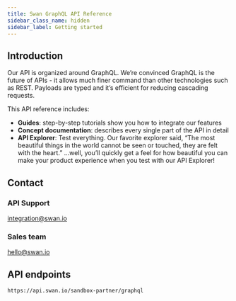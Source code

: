 ```yaml
---
title: Swan GraphQL API Reference
sidebar_class_name: hidden
sidebar_label: Getting started
---
```


## Introduction

Our API is organized around GraphQL. We’re convinced GraphQL is the future of APIs - it allows much finer command than other technologies such as REST. Payloads are typed and it’s efficient for reducing cascading requests.

This API reference includes:

- **Guides**: step-by-step tutorials show you how to integrate our features
- **Concept documentation**: describes every single part of the API in detail
- **API Explorer**: Test everything. Our favorite explorer said, “The most beautiful things in the world cannot be seen or touched, they are felt with the heart.” ...well, you’ll quickly get a feel for how beautiful you can make your product experience when you test with our API Explorer!

## Contact

### API Support

integration@swan.io

### Sales team

hello@swan.io

## API endpoints

```
https://api.swan.io/sandbox-partner/graphql
```
